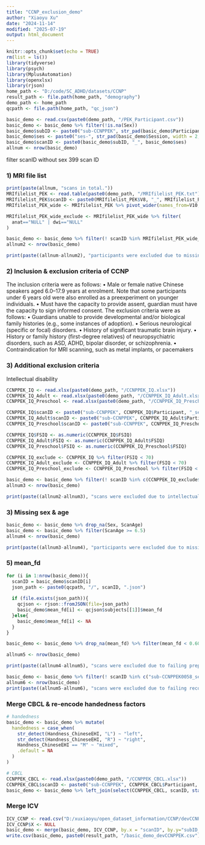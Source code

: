 ```yaml
---
title: "CCNP_exclusion_demo"
author: "Xiaoyu Xu"
date: "2024-11-14"
modified: "2025-07-19"
output: html_document
---
```


```r
knitr::opts_chunk$set(echo = TRUE)
rm(list = ls())
library(tidyverse)
library(psych)
library(MplusAutomation)
library(openxlsx)
library(rjson)
home_path <- "D:/code/SC_ADHD/datasets/CCNP"
result_path <- file.path(home_path, "demography")
demo_path <- home_path
qcpath <- file.path(home_path, "qc_json")

basic_demo <- read.csv(paste0(demo_path, "/PEK_Participant.csv"))
basic_demo <- basic_demo %>% filter(!is.na(Sex))
basic_demo$subID <- paste0("sub-CCNPPEK", str_pad(basic_demo$Participant, width = 4, pad = "0"))
basic_demo$ses <- paste0("ses-", str_pad(basic_demo$Session, width = 2, pad = "0"))
basic_demo$scanID <- paste0(basic_demo$subID, "_", basic_demo$ses)
allnum <- nrow(basic_demo)

```
filter scanID without sex
399 scan ID

### 1) MRI file list
```r
print(paste(allnum, "scans in total."))
MRIfilelist_PEK <- read.table(paste0(demo_path, "/MRIfilelist_PEK.txt"), sep = "/")
MRIfilelist_PEK$scanID <- paste0(MRIfilelist_PEK$V8, "_", MRIfilelist_PEK$V9)
MRIfilelist_PEK_wide <- MRIfilelist_PEK %>% pivot_wider(names_from=V10, values_from = V11) %>% select(scanID, anat, dwi)

MRIfilelist_PEK_wide_exclude <- MRIfilelist_PEK_wide %>% filter(
  anat=="NULL" | dwi=="NULL"
)

basic_demo <- basic_demo %>% filter(! scanID %in% MRIfilelist_PEK_wide_exclude$scanID)
allnum2 <- nrow(basic_demo)

print(paste((allnum-allnum2), "participants were excluded due to missing T1 or dwi.", allnum2, "scans left."))

```



### 2) Inclusion & exclusion criteria of CCNP
The inclusion criteria were as follows:
• Male or female native Chinese speakers aged 6.0–17.9 years at enrolment. Note that some participants under 6 years old
  were also enrolled as a preexperiment on younger individuals.
• Must have the capacity to provide assent, guardian must have the capacity to sign informed consent.
The exclusion criteria were as follows:
• Guardians unable to provide developmental and/or biological family histories (e.g., some instances of adoption).
• Serious neurological (specific or focal) disorders.
• History of significant traumatic brain injury.
• History or family history (first-degree relatives) of neuropsychiatric disorders, such as ASD, ADHD, bipolar disorder, or schizophrenia.
• Contraindication for MRI scanning, such as metal implants, or pacemakers


### 3) Additional exclusion criteria
Intellectual disability

```r
CCNPPEK_IQ <- read.xlsx(paste0(demo_path, "/CCNPPEK_IQ.xlsx"))
CCNPPEK_IQ_Adult <- read.xlsx(paste0(demo_path, "/CCNPPEK_IQ_Adult.xlsx"))
CCNPPEK_IQ_Preschool <- read.xlsx(paste0(demo_path, "/CCNPPEK_IQ_Preschool.xlsx"))

CCNPPEK_IQ$scanID <- paste0("sub-CCNPPEK", CCNPPEK_IQ$Participant, "_ses-", CCNPPEK_IQ$Session)
CCNPPEK_IQ_Adult$scanID <- paste0("sub-CCNPPEK", CCNPPEK_IQ_Adult$Participant, "_ses-", CCNPPEK_IQ_Adult$Session)
CCNPPEK_IQ_Preschool$scanID <- paste0("sub-CCNPPEK", CCNPPEK_IQ_Preschool$Participant, "_ses-", CCNPPEK_IQ_Preschool$Session)

CCNPPEK_IQ$FSIQ <- as.numeric(CCNPPEK_IQ$FSIQ)
CCNPPEK_IQ_Adult$FSIQ <- as.numeric(CCNPPEK_IQ_Adult$FSIQ)
CCNPPEK_IQ_Preschool$FSIQ <- as.numeric(CCNPPEK_IQ_Preschool$FSIQ)

CCNPPEK_IQ_exclude <- CCNPPEK_IQ %>% filter(FSIQ < 70)
CCNPPEK_IQ_Adult_exclude <- CCNPPEK_IQ_Adult %>% filter(FSIQ < 70)
CCNPPEK_IQ_Preschool_exclude <- CCNPPEK_IQ_Preschool %>% filter(FSIQ < 70)

basic_demo <- basic_demo %>% filter(! scanID %in% c(CCNPPEK_IQ_exclude$scanID))
allnum3 <- nrow(basic_demo)

print(paste((allnum2-allnum3), "scans were excluded due to intellectual disability.", allnum3, "scans left."))

```

### 3) Missing sex & age
```r
basic_demo <- basic_demo %>% drop_na(Sex, ScanAge)
basic_demo <- basic_demo %>% filter(ScanAge >= 6.5)
allnum4 <- nrow(basic_demo)

print(paste((allnum3-allnum4), "participants were excluded due to missing age or sex information.", allnum4, "scans left."))
```

### 5) mean_fd

```r
for (i in 1:nrow(basic_demo)){
  scanID = basic_demo$scanID[i]
  json_path <- paste0(qcpath, "/", scanID, ".json")
  
  if (file.exists(json_path)){
    qcjson <- rjson::fromJSON(file=json_path)
    basic_demo$mean_fd[i] <- qcjson$subjects[[1]]$mean_fd
  }else{
    basic_demo$mean_fd[i] <- NA
  }
}

basic_demo <- basic_demo %>% drop_na(mean_fd) %>% filter(mean_fd < 0.6021+3*0.4296395)

allnum5 <- nrow(basic_demo)

print(paste((allnum4-allnum5), "scans were excluded due to failing preprocessing or excessive head motion.", allnum5, "scans left."))

basic_demo <- basic_demo %>% filter(! scanID %in% c("sub-CCNPPEK0058_ses-01", "sub-CCNPPEK0059_ses-01"))
allnum6 <- nrow(basic_demo)
print(paste((allnum5-allnum6), "scans were excluded due to failing reconstruction.", allnum6, "scans left."))

```



### Merge CBCL & re-encode handedness factors

```r
# handedness
basic_demo <- basic_demo %>% mutate(
  handedness = case_when(
    str_detect(Handness_ChineseEHI, "L") ~ "left",
    str_detect(Handness_ChineseEHI, "R") ~ "right",
    Handness_ChineseEHI == "M" ~ "mixed",
    .default = NA
  )
)

# CBCL
CCNPPEK_CBCL <- read.xlsx(paste0(demo_path, "/CCNPPEK_CBCL.xlsx"))
CCNPPEK_CBCL$scanID <- paste0("sub-CCNPPEK", CCNPPEK_CBCL$Participant, "_ses-", CCNPPEK_CBCL$Session)
basic_demo <- basic_demo %>% left_join(select(CCNPPEK_CBCL, scanID, starts_with("Total_Problems")), by="scanID")


```


### Merge ICV

```r
ICV_CCNP <- read.csv("D:/xuxiaoyu/open_dataset_information/CCNP/devCCNP/ICV_CCNP.txt")
ICV_CCNP$X <- NULL
basic_demo <- merge(basic_demo, ICV_CCNP, by.x = "scanID", by.y="subID_ses", all.x = T)
write.csv(basic_demo, paste0(result_path, "/basic_demo_devCCNPPEK.csv"), row.names = F)

```





